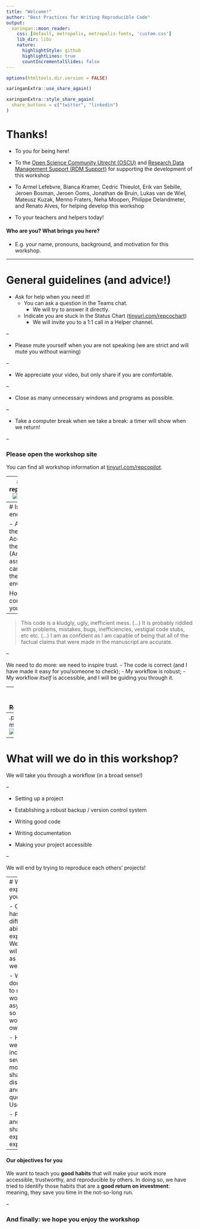 ```yaml
---
title: "Welcome!"
author: "Best Practices for Writing Reproducible Code"
output:
  xaringan::moon_reader:
    css: [default, metropolis, metropolis-fonts, 'custom.css']
    lib_dir: libs
    nature:
      highlightStyle: github
      highlightLines: true
      countIncrementalSlides: false
---
```

```r
options(htmltools.dir.version = FALSE)
```

```r
xaringanExtra::use_share_again()
```

```r
xaringanExtra::style_share_again(
  share_buttons = c("twitter", "linkedin")
)
```

# Thanks!

- To you for being here!

- To the [Open Science Community Utrecht (OSCU)](https://openscience-utrecht.com) and [Research Data Management Support (RDM Support)](https://www.uu.nl/en/research/research-data-management) for supporting the development of this workshop

- To Armel Lefebvre, Bianca Kramer, Cedric Thieulot, Erik van Sebille, Jeroen Bosman, Jeroen Ooms, Jonathan de Bruin, Lukas van de Wiel, Mateusz Kuzak, Menno Fraters, Neha Moopen, Philippe Delandmeter, and Renato Alves, for helping develop this workshop

- To your teachers and helpers today!

#### Who are you? What brings you here?

- E.g. your name, pronouns, background, and motivation for this workshop.


---

# General guidelines (and advice!)
- Ask for help when you need it! 
  - You can ask a question in the Teams chat.
     - We will try to answer it directly.
  - Indicate you are stuck in the Status Chart ([tinyurl.com/repcochart](https://tinyurl.com/repcochart))
     - We will invite you to a 1:1 call in a Helper channel.

--

- Please mute yourself when you are not speaking (we are strict and will mute you without warning)

--

- We appreciate your video, but only share if you are comfortable.

--

- Close as many unnecessary windows and programs as possible.

--

- Take a computer break when we take a break: a timer will show when we return!

--

### Please open the workshop site
You can find all workshop information at [tinyurl.com/repcopilot](https://utrechtuniversity.github.io/workshop-computational-reproducibility/).


---
# Being reproducible
![example](images/screenshots/badexample.png)

---
# Is this enough?

- Access to the code
- Access to the data
- (And let's assume we can replicate the enviroment)

How confident do you feel?
--

> This code is a kludgly, ugly, inefficient mess. 
(...)
>  It is probably riddled with problems, mistakes, bugs, inefficiencies, vestigial code stubs, etc etc.
(...)
> I am as confident as I am capable of being that all of the factual claims that were made in the manuscript are accurate.

--

We need to do more: we need to inspire trust.
- The code is correct (and I have made it easy for you/someone to check);
- My workflow is robust;
- My workflow *itself* is accessible, and I will be guiding you through it.


---
# The Four Facets of Reproducibility

.pull-left-medium[
#### Documentation
What do you need to execute this project? Where do you start?

#### Organization
Demonstrate a trustworthy workflow.

#### Automation
Automated analyses trace your steps, and prevent human error (or at the very least: document it).

#### Dissemination
Share your data, release your code, publish your findings.]

--
.pull-right-medium[
![futureself](https://imgs.xkcd.com/comics/future_self.png)
]
---
# What will we do in this workshop?

We will take you through a workflow (in a broad sense!)

--

- Setting up a project

- Establishing a robust backup / version control system

- Writing good code

- Writing documentation

- Making your project accessible

--

We will end by trying to reproduce each others' projects!



---
# What do we expect from you?

- Our group has many different abilities and experiences. We hope you will value this as much as we do!

- We have done our best to make the workshop asynchronous so you can work at your own pace.

- However, we have incorporated several moments for shared discussion and questions. Use them!

- Feel free and safe to share your expertise and experiences.

--

#### Our objectives for you
We want to teach you **good habits** that will make your work more accessible, trustworthy, and reproducible by others. In doing so, we have tried to identify those habits that are a **good return on investment**: meaning, they save you time in the not-so-long run.

--

### And finally: we hope you enjoy the workshop